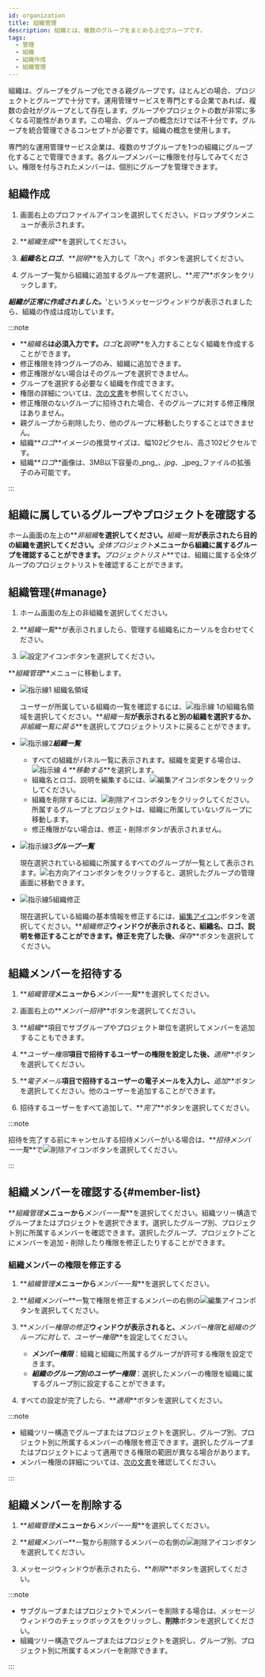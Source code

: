 ```yaml
---
id: organization
title: 組織管理
description: 組織とは、複数のグループをまとめる上位グループです。
tags:
  - 管理
  - 組織
  - 組織作成
  - 組織管理
---
```


組織は、グループをグループ化できる親グループです。ほとんどの場合、プロジェクトとグループで十分です。運用管理サービスを専門とする企業であれば、複数の会社がグループとして存在します。グループやプロジェクトの数が非常に多くなる可能性があります。この場合、グループの概念だけでは不十分です。グループを統合管理できるコンセプトが必要です。組織の概念を使用します。

専門的な運用管理サービス企業は、複数のサブグループを1つの組織にグループ化することで管理できます。各グループメンバーに権限を付与してみてください。権限を付与されたメンバーは、個別にグループを管理できます。

## 組織作成

1. 画面右上のプロファイルアイコンを選択してください。ドロップダウンメニューが表示されます。

2. **_組織生成_**を選択してください。

3. **_組織名_**と**_ロゴ_**、**_説明_**を入力して「次へ」ボタンを選択してください。

4. グループ一覧から組織に追加するグループを選択し、**_完了_**ボタンをクリックします。

**_組織が正常に作成されました。_**'というメッセージウィンドウが表示されましたら、組織の作成は成功しています。

:::note

- **_組織名_**は必須入力です。**_ロゴ_**と**_説明_**を入力することなく組織を作成することができます。
- 修正権限を持つグループのみ、組織に追加できます。
- 修正権限がない場合はそのグループを選択できません。
- グループを選択する必要なく組織を作成できます。
- 権限の詳細については、[次の文書](project-structure#project-auth)を参照してください。
- 修正権限のないグループに招待された場合、そのグループに対する修正権限はありません。
- 親グループから削除したり、他のグループに移動したりすることはできません。
- 組織**_ロゴ_**イメージの推奨サイズは、幅102ピクセル、高さ102ピクセルです。 
- 組織**_ロゴ_**画像は、3MB以下容量の_png_、_jpg_、_jpeg_ファイルの拡張子のみ可能です。

:::

## 組織に属しているグループやプロジェクトを確認する

ホーム画面の左上の**_非組織_**を選択してください。**_組織一覧_**が表示されたら目的の組織を選択してください。**_全体プロジェクト_**メニューから組織に属するグループを確認することができます。**_プロジェクトリスト_**では、組織に属する全体グループのプロジェクトリストを確認することができます。

## 組織管理{#manage}

<ImgLang img='project-organize-manage.png' desc='組織管理' />

1. ホーム画面の左上の非組織を選択してください。

2. **_組織一覧_**が表示されましたら、管理する組織名にカーソルを合わせてください。 

3. ![設定アイコン](/img/ico-setting.svg)ボタンを選択してください。

**_組織管理_**メニューに移動します。

<ImgLang img='project-organize-manage-group.png' desc='組織管理' />

- ![指示線1](/img/number-01.png) 組織名領域

  ユーザーが所属している組織の一覧を確認するには、![指示線 1](/img/number-01.png)の組織名領域を選択してください。**_組織一覧_**が表示されると別の組織を選択するか、**_非組織一覧に戻る_**を選択してプロジェクトリストに戻ることができます。

- ![指示線2](/img/number-02.png)**_組織一覧_**

  - すべての組織がパネル一覧に表示されます。組織を変更する場合は、![指示線 4](/img/number-04.png) **_移動する_**を選択します。
  - 組織名とロゴ、説明を編集するには、![編集アイコン](/img/ico-edit.svg)ボタンをクリックしてください。
  - 組織を削除するには、![削除アイコン](/img/ico-trash.svg)ボタンをクリックしてください。所属するグループとプロジェクトは、組織に所属していないグループに移動します。
  - 修正権限がない場合は、修正・削除ボタンが表示されません。

- ![指示線3](/img/number-03.png)**_グループ一覧_**

  現在選択されている組織に所属するすべてのグループが一覧として表示されます。![右方向アイコン](/img/right-arrow.svg)ボタンをクリックすると、選択したグループの管理画面に移動できます。

- ![指示線5](/img/number-05.png)組織修正

  現在選択している組織の基本情報を修正するには、[編集アイコン](/img/ico-edit.svg)ボタンを選択してください。**_組織修正_**ウィンドウが表示されると、組織名、ロゴ、説明を修正することができます。修正を完了した後、**_保存_**ボタンを選択してください。

## 組織メンバーを招待する

1. **_組織管理_**メニューから**_メンバー一覧_**を選択してください。

2. 画面右上の**_メンバー招待_**ボタンを選択してください。

3. **_組織_**項目でサブグループやプロジェクト単位を選択してメンバーを追加することもできます。

4. **_ユーザー権限_**項目で招待するユーザーの権限を設定した後、**_適用_**ボタンを選択してください。

5. **_電子メール_**項目で招待するユーザーの電子メールを入力し、**_追加_**ボタンを選択してください。他のユーザーを追加することができます。

6. 招待するユーザーをすべて追加して、**_完了_**ボタンを選択してください。

:::note

招待を完了する前にキャンセルする招待メンバーがいる場合は、**_招待メンバー一覧_**で![削除アイコン](/img/ico-trash-red.svg)ボタンを選択してください。

:::

## 組織メンバーを確認する{#member-list}

<ImgLang img='organization-member.png' desc='組織のメンバーを特定する' />

**_組織管理_**メニューから**_メンバー一覧_**を選択してください。組織ツリー構造でグループまたはプロジェクトを選択できます。選択したグループ別、プロジェクト別に所属するメンバーを確認できます。選択したグループ、プロジェクトごとにメンバーを追加・削除したり権限を修正したりすることができます。

### 組織メンバーの権限を修正する

1. **_組織管理_**メニューから**_メンバー一覧_**を選択してください。

2. **_組織メンバー_**一覧で権限を修正するメンバーの右側の![編集アイコン](/img/ico-edit.svg)ボタンを選択してください。 

3. **_メンバー権限の修正_**ウィンドウが表示されると、**_メンバー権限_**と**_組織のグループに対して、ユーザー権限_**を設定してください。

   - **_メンバー権限_**：組織と組織に所属するグループが許可する権限を設定できます。
   - **_組織のグループ別のユーザー権限_**：選択したメンバーの権限を組織に属するグループ別に設定することができます。

4. すべての設定が完了したら、**_適用_**ボタンを選択してください。

:::note

- 組織ツリー構造でグループまたはプロジェクトを選択し、グループ別、プロジェクト別に所属するメンバーの権限を修正できます。選択したグループまたはプロジェクトによって適用できる権限の範囲が異なる場合があります。
- メンバー権限の詳細については、[次の文書](project-structure#project-auth)を確認してください。

:::

## 組織メンバーを削除する

1. **_組織管理_**メニューから**_メンバー一覧_**を選択してください。

2. **_組織メンバー_**一覧から削除するメンバーの右側の![削除アイコン](/img/ico-trash-red.svg)ボタンを選択してください。 

3. メッセージウィンドウが表示されたら、**_削除_**ボタンを選択してください。

:::note

- サブグループまたはプロジェクトでメンバーを削除する場合は、メッセージウィンドウのチェックボックスをクリックし、**削除**ボタンを選択してください。
- 組織ツリー構造でグループまたはプロジェクトを選択し、グループ別、プロジェクト別に所属するメンバーを削除できます。

:::
